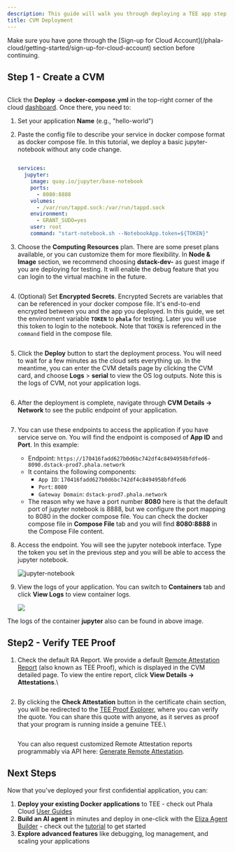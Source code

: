 ```yaml
---
description: This guide will walk you through deploying a TEE app step by step.
title: CVM Deployment
---
```



<Note type="warning">
Make sure you have gone through the [Sign-up for Cloud Account](/phala-cloud/getting-started/sign-up-for-cloud-account) section before continuing.
</Note>

## Step 1 - Create a CVM

<Frame caption="Create CVM">
    <img src="/images/create-cvm-01.png" alt="" />
</Frame>

Click the **Deploy** -> **docker-compose.yml** in the top-right corner of the cloud [dashboard](https://cloud.phala.network/dashboard). Once there, you need to:

1. Set your application **Name** (e.g., "hello-world")
2. Paste the config file to describe your service in docker compose format as docker compose file. In this tutorial, we deploy a basic jupyter-notebook without any code change.

    <Frame caption="Docker Compose File">
        <img src="/images/create-cvm-02.png" alt="" />
    </Frame>
 
    ```yaml
    services:
      jupyter:
        image: quay.io/jupyter/base-notebook
        ports:
          - 8080:8888
        volumes:
          - /var/run/tappd.sock:/var/run/tappd.sock
        environment:
          - GRANT_SUDO=yes
        user: root
        command: "start-notebook.sh --NotebookApp.token=${TOKEN}"
    ```

3.  Choose the **Computing Resources** plan. There are some preset plans available, or you can customize them for more flexibility. In **Node & Image** section, we recommend choosing **dstack-dev-** as guest image if you are deploying for testing. It will enable the debug feature that you can login to the virtual machine in the future.


    <Frame caption="Compute Resources">
        <img src="/images/create-cvm-03.png" alt="" />
    </Frame>

4.  (Optional) Set **Encrypted Secrets**. Encrypted Secrets are variables that can be referenced in your docker compose file. It's end-to-end encrypted between you and the app you deployed. In this guide, we set the environment variable **`TOKEN`** to **`phala`** for testing. Later you will use this token to login to the notebook. Note that `TOKEN` is referenced in the `command` field in the compose file.

    <Frame caption="Encrypted Secrets">
        <img src="/images/create-cvm-04.png" alt="" />
    </Frame>

5.  Click the **Deploy** button to start the deployment process. You will need to wait for a few minutes as the cloud sets everything up. In the meantime, you can enter the CVM details page by clicking the CVM card, and choose **Logs** > **serial** to view the OS log outputs. Note this is the logs of CVM, not your application logs.

    <div align="center"><Frame caption="The CVM is starting">
        <img src="/images/create-cvm-05.png" alt="" />
    </Frame></div>

    <Frame caption="View CVM serial logs while booting">
        <img src="/images/create-cvm-06.png" alt="" />
    </Frame>

6.  After the deployment is complete, navigate through **CVM Details → Network** to see the public endpoint of your application.


    <Frame caption="App Endpoints">
        <img src="/images/create-cvm-07.png" alt="" />
    </Frame>

7. You can use these endpoints to access the application if you have service serve on. You will find the endpoint is composed of **App ID** and **Port**. In this example:
   * Endpoint: `https://170416fadd627b0d6bc742df4c8494958bfdfed6-8090.dstack-prod7.phala.network`
   * It contains the following components:
     * `App ID`: `170416fadd627b0d6bc742df4c8494958bfdfed6`
     * `Port`: `8080`
     * `Gateway Domain`: `dstack-prod7.phala.network`
   * The reason why we have a port number **8080** here is that the default port of jupyter notebook is 8888, but we configure the port mapping to 8080 in the docker compose file. You can check the docker compose file in **Compose File** tab and you will find **8080:8888** in the Compose File content.
8.  Access the endpoint. You will see the jupyter notebook interface. Type the token you set in the previous step and you will be able to access the jupyter notebook.

    <Frame caption="Access your app">
        <img src="/images/create-cvm-08.png" alt="jupyter-notebook" />
    </Frame>

9.  View the logs of your application. You can switch to **Containers** tab and click **View Logs** to view container logs.

    <Frame>
        <img src="/images/create-cvm-09.png" />
    </Frame>

The logs of the container **jupyter** also can be found in above image.

## Step2 - Verify TEE Proof

1.  Check the default RA Report. We provide a default [Remote Attestation Report](https://sgx101.gitbook.io/sgx101/sgx-bootstrap/attestation#remote-attestation-primitives) (also known as TEE Proof), which is displayed in the CVM detailed page. To view the entire report, click **View Details → Attestations**.\

    <Frame caption="Attestations">
        <img src="/images/create-cvm-10.png" alt="" />
    </Frame>

2.  By clicking the **Check Attestation** button in the certificate chain section, you will be redirected to the [TEE Proof Explorer](https://proof.t16z.com/), where you can verify the quote. You can share this quote with anyone, as it serves as proof that your program is running inside a genuine TEE.\

    <Frame caption="Check Attestation">
        <img src="/images/create-cvm-11.png" alt="" />
    </Frame>

    You can also request customized Remote Attestation reports programmably via API here: [Generate Remote Attestation](/phala-cloud/networking/generate-ra-report).

## Next Steps

Now that you've deployed your first confidential application, you can:

1. **Deploy your existing Docker applications** to TEE - check out Phala Cloud [User Guides](/phala-cloud/getting-started/overview)
2. **Build an AI agent** in minutes and deploy in one-click with the [Eliza Agent Builder](https://cloud.phala.network/eliza) - check out the [tutorial](https://phala.network/posts/guide-to-exploring-the-phala-cloud-agent-builder) to get started
3. **Explore advanced features** like debugging, log management, and scaling your applications
